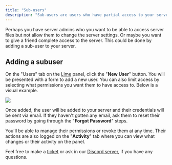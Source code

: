 ```yaml
---
title: "Sub-users"
description: "Sub-users are users who have partial access to your server."
---
```


Perhaps you have server admins who you want to be able to access server files
but not allow them to change the server settings. Or maybe you want to give a
friend complete access to the server. This could be done by adding a sub-user to
your server.

## Adding a subuser

On the "Users" tab on the [Lime](/lime/overview) panel, click the "**New User**"
button. You will be presented with a form to add a new user. You can also limit
access by selecting what permissions you want them to have access to. Below is a
visual example.

<Frame>
  <img src="/images/sub-user.gif" />
</Frame>

Once added, the user will be added to your server and their credentials will be
sent via email. If they haven't gotten any email, ask them to reset their
password by going through the "**Forgot Password**" steps.

You'll be able to manage their permissions or revoke them at any time. Their
actions are also logged on the "**Activity**" tab where you can view what changes or
their activity on the panel.

Feel free to make a [ticket](https://berrybyte.net/ticket) or ask in our
[Discord server](https://berrybyte.net/discord), if you have any questions.
